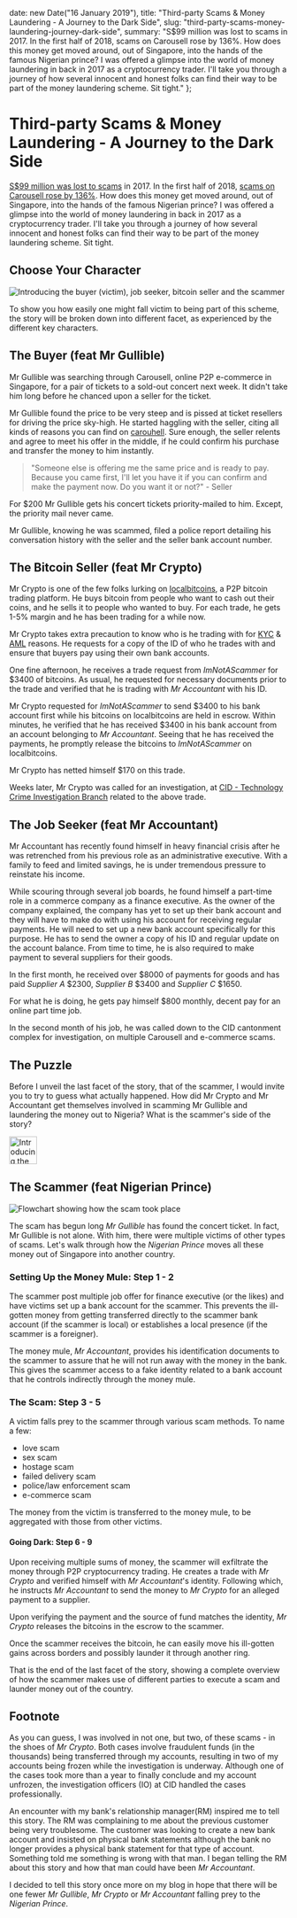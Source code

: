 

  date: new Date("16 January 2019"),
  title: "Third-party Scams & Money Laundering - A Journey to the Dark Side",
  slug: "third-party-scams-money-laundering-journey-dark-side",
  summary: "S$99 million was lost to scams in 2017. In the first half of 2018, scams on Carousell rose by 136%. How does this money get moved around, out of Singapore, into the hands of the famous Nigerian prince? I was offered a glimpse into the world of money laundering in back in 2017 as a cryptocurrency trader. I'll take you through a journey of how several innocent and honest folks can find their way to be part of the money laundering scheme. Sit tight."
};

Third-party Scams & Money Laundering - A Journey to the Dark Side
===

[S$99 million was lost to scams](https://www.channelnewsasia.com/news/singapore/s-99-million-lost-to-scams-in-2017-police-9945700) in 2017. In the first half of 2018, [scams on Carousell rose by 136%](https://www.channelnewsasia.com/news/singapore/singapore-police-crime-rate-increase-june-2018-10642916). How does this money get moved around, out of Singapore, into the hands of the famous Nigerian prince? I was offered a glimpse into the world of money laundering in back in 2017 as a cryptocurrency trader. I'll take you through a journey of how several innocent and honest folks can find their way to be part of the money laundering scheme. Sit tight.

## Choose Your Character

<Image
  src="/static/blog/2019/1/third-party-scam.png"
  alt="Introducing the buyer (victim), job seeker, bitcoin seller and the scammer"
/>

To show you how easily one might fall victim to being part of this scheme, the story will be broken down into different facet, as experienced by the different key characters. 

## The Buyer (feat Mr Gullible)

Mr Gullible was searching through Carousell, online P2P e-commerce in Singapore, for a pair of tickets to a sold-out concert next week. It didn't take him long before he chanced upon a seller for the ticket. 

Mr Gullible found the price to be very steep and is pissed at ticket resellers for driving the price sky-high. He started haggling with the seller, citing all kinds of reasons you can find on [carouhell](http://carouhell.tumblr.com/). Sure enough, the seller relents and agree to meet his offer in the middle, if he could confirm his purchase and transfer the money to him instantly. 

> "Someone else is offering me the same price and is ready to pay. Because you came first, I'll let you have it if you can confirm and make the payment now. Do you want it or not?" - Seller 

For $200 Mr Gullible gets his concert tickets priority-mailed to him. Except, the priority mail never came. 

Mr Gullible, knowing he was scammed, filed a police report detailing his conversation history with the seller and the seller bank account number.

## The Bitcoin Seller (feat Mr Crypto)

Mr Crypto is one of the few folks lurking on [localbitcoins](https://localbitcoins.com/), a P2P bitcoin trading platform. He buys bitcoin from people who want to cash out their coins, and he sells it to people who wanted to buy. For each trade, he gets 1-5% margin and he has been trading for a while now. 

Mr Crypto takes extra precaution to know who is he trading with for [KYC](https://en.wikipedia.org/wiki/Know_your_customer) & [AML](http://www.mas.gov.sg/Regulations-and-Financial-Stability/Anti-Money-Laundering-Countering-The-Financing-Of-Terrorism-And-Targeted-Financial-Sanctions/Anti-Money-Laundering-and-Countering-the-Financing-of-Terrorism.aspx) reasons. He requests for a copy of the ID of who he trades with and ensure that buyers pay using their own bank accounts. 

One fine afternoon, he receives a trade request from *ImNotAScammer* for $3400 of bitcoins. As usual, he requested for necessary documents prior to the trade and verified that he is trading with *Mr Accountant* with his ID.

Mr Crypto requested for *ImNotAScammer* to send $3400 to his bank account first while his bitcoins on localbitcoins are held in escrow. Within minutes, he verified that he has received $3400 in his bank account from an account belonging to *Mr Accountant*. Seeing that he has received the payments, he promptly release the bitcoins to *ImNotAScammer* on localbitcoins. 

Mr Crypto has netted himself $170 on this trade.

Weeks later, Mr Crypto was called for an investigation, at [CID - Technology Crime Investigation Branch](https://www.police.gov.sg/about-us/organisational-structure/specialist-staff-departments/criminal-investigation-department#content) related to the above trade.

## The Job Seeker (feat Mr Accountant)

Mr Accountant has recently found himself in heavy financial crisis after he was retrenched from his previous role as an administrative executive. With a family to feed and limited savings, he is under tremendous pressure to reinstate his income. 

While scouring through several job boards, he found himself a part-time role in a commerce company as a finance executive. As the owner of the company explained, the company has yet to set up their bank account and they will have to make do with using his account for receiving regular payments. He will need to set up a new bank account specifically for this purpose. He has to send the owner a copy of his ID and regular update on the account balance. From time to time, he is also required to make payment to several suppliers for their goods. 

In the first month, he received over $8000 of payments for goods and has paid *Supplier A* $2300, *Supplier B* $3400 and *Supplier C* $1650.   

For what he is doing, he gets pay himself $800 monthly, decent pay for an online part time job. 

In the second month of his job, he was called down to the CID cantonment complex for investigation, on multiple Carousell and e-commerce scams. 

## The Puzzle

Before I unveil the last facet of the story, that of the scammer, I would invite you to try to guess what actually happened. How did Mr Crypto and Mr Accountant get themselves involved in scamming Mr Gullible and laundering the money out to Nigeria? What is the scammer's side of the story?

<Image
  src="https://i.pinimg.com/736x/44/5d/c1/445dc15d55efa0b55b9f8f4f8675205c--fun-group-technology-humor.jpg"
  alt="Introducing the buyer (victim), job seeker, bitcoin seller and the scammer"
  width="50"
  cite="mr_syr"
  citeSrc="https://www.instagram.com/p/_vUBXMR2jH/"
/>

## The Scammer (feat Nigerian Prince)

<Image
  src="/static/blog/2019/1/third-party-scam-flow.png"
  alt="Flowchart showing how the scam took place"
/>

The scam has begun long *Mr Gullible* has found the concert ticket. In fact, Mr Gullible is not alone. With him, there were multiple victims of other types of scams. Let's walk through how the *Nigerian Prince* moves all these money out of Singapore into another country. 

### Setting Up the Money Mule: Step 1 - 2

The scammer post multiple job offer for finance executive (or the likes) and have victims set up a bank account for the scammer. This prevents the ill-gotten money from getting transferred directly to the scammer bank account (if the scammer is local) or establishes a local presence (if the scammer is a foreigner). 

The money mule, *Mr Accountant*, provides his identification documents to the scammer to assure that he will not run away with the money in the bank. This gives the scammer access to a fake identity related to a bank account that he controls indirectly through the money mule.

### The Scam: Step 3 - 5

A victim falls prey to the scammer through various scam methods. To name a few:

- love scam
- sex scam
- hostage scam
- failed delivery scam
- police/law enforcement scam
- e-commerce scam

The money from the victim is transferred to the money mule, to be aggregated with those from other victims.

#### Going Dark: Step 6 - 9

Upon receiving multiple sums of money, the scammer will exfiltrate the money through P2P cryptocurrency trading. He creates a trade with *Mr Crypto* and verified himself with *Mr Accountant*'s identity. Following which, he instructs *Mr Accountant* to send the money to *Mr Crypto* for an alleged payment to a supplier.

Upon verifying the payment and the source of fund matches the identity, *Mr Crypto* releases the bitcoins in the escrow to the scammer. 

Once the scammer receives the bitcoin, he can easily move his ill-gotten gains across borders and possibly launder it through another ring.

That is the end of the last facet of the story, showing a complete overview of how the scammer makes use of different parties to execute a scam and launder money out of the country.

## Footnote

As you can guess, I was involved in not one, but two, of these scams - in the shoes of *Mr Crypto*. Both cases involve fraudulent funds (in the thousands) being transferred through my accounts, resulting in two of my accounts being frozen while the investigation is underway. Although one of the cases took more than a year to finally conclude and my account unfrozen, the investigation officers (IO) at CID handled the cases professionally.

An encounter with my bank's relationship manager(RM) inspired me to tell this story. The RM was complaining to me about the previous customer being very troublesome. The customer was looking to create a new bank account and insisted on physical bank statements although the bank no longer provides a physical bank statement for that type of account. Something told me something is wrong with that man. I began telling the RM about this story and how that man could have been *Mr Accountant*. 

I decided to tell this story once more on my blog in hope that there will be one fewer *Mr Gullible*, *Mr Crypto* or *Mr Accountant* falling prey to the *Nigerian Prince*.
